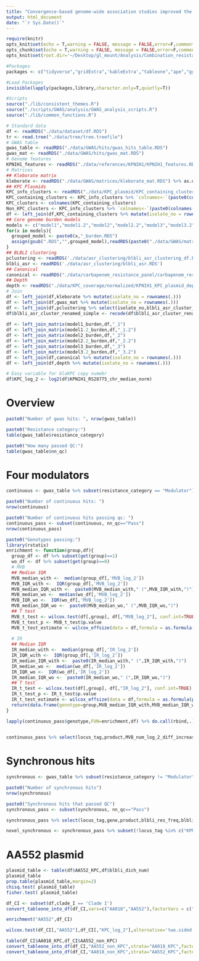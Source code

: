 ```yaml
---
title: "Convergence-based genome-wide association studies improved the explanation of BL/BLI resistance and illuminated distinct pathways to resistance across clades"
output: html_document
date: "`r Sys.Date()`"
---
```


```r
require(knitr)
opts_knit$set(echo = T,warning = FALSE, message = FALSE,error=F,comment=NA)
opts_chunk$set(echo = T,warning = FALSE, message = FALSE,error=F,comment=NA)
opts_knit$set(root.dir='~/Desktop/gl_mount/Analysis/Combination_resistance/pre-intro-blbli-resistance-ms/')
```

```r
#Packages
packages <- c("tidyverse","gridExtra",'kableExtra',"tableone","ape","ggtree")

#Load Packages
invisible(lapply(packages,library,character.only=T,quietly=T))

#Scripts
source("./lib/consistent_themes.R")
source("./scripts/GWAS/analysis/GWAS_analysis_scripts.R")
source("./lib/common_functions.R")
```

```r
# Standard data
df <- readRDS("./data/dataset/df.RDS")
tr <- read.tree("./data/tree/tree.treefile")
# GWAS table
gwas_table <- readRDS("./data/GWAS/hits/gwas_hits_table.RDS")
gwas_mat <- readRDS("./data/GWAS/hits/gwas_mat.RDS")
# Genome features
KPNIH1_features <- readRDS("./data/references/KPNIH1/KPNIH1_features.RDS")
# Matrices
## Kleborate matrix
kleborate <- readRDS("./data/GWAS/matrices/kleborate_mat.RDS") %>% as.data.frame 
## KPC Plasmids 
KPC_info_clusters <- readRDS("./data/KPC_plasmid/KPC_containing_clusters_mat.RDS") %>% as.data.frame 
KPC_containing_clusters <- KPC_info_clusters %>% `colnames<-`(paste0(colnames(.),"_KPC")) %>% {ifelse(.=="KPC Plasmid",1,0)} %>% as.data.frame%>% select_if(colSums(.)>0)
KPC_clusters <- colnames(KPC_containing_clusters)
Non_KPC_clusters <- KPC_info_clusters %>% `colnames<-`(paste0(colnames(.),"_non_KPC")) %>% {ifelse(.=="Non-KPC plasmid",1,0)} %>% as.data.frame %>% select_if(colSums(.)>0)
df <- left_join(df,KPC_containing_clusters %>% mutate(isolate_no = rownames(.))) %>% left_join(Non_KPC_clusters %>% mutate(isolate_no = rownames(.)))
## Core genome burden models
models <- c("model1","model1.2","model2","model2.2","model3","model3.2")
for(x in models){
  grouped_model <- paste0(x,"_burden.RDS")
  assign(gsub(".RDS","",grouped_model),readRDS(paste0("./data/GWAS/matrices/",grouped_model)) %>% as.data.frame)
}
## BLBLI clustering
pclustering <- readRDS('./data/asr_clustering/blbli_asr_clustering_df.RDS')
blbli_asr <- readRDS('./data/asr_clustering/blbli_asr.RDS')
## Canonical
canonical <- readRDS("./data/carbapenem_resistance_panel/carbapenem_resistance_panel_matrix.RDS")
## Depth
depth <- readRDS("./data/KPC_coverage/normalized/KPNIH1_KPC_plasmid_depth_by_feature_median_chromosome_normalized.RDS")
# Join
df <- left_join(df,kleborate %>% mutate(isolate_no = rownames(.)))
df <- left_join(df,gwas_mat %>% mutate(isolate_no = rownames(.))) 
df <- left_join(df,pclustering %>% select(isolate_no,blbli_asr_cluster_renamed))
df$blbli_asr_cluster_renamed_simple <- recode(df$blbli_asr_cluster_renamed,"No Feature"="Susceptible" )
   
df <- left_join_matrix(model1_burden,df,"_1")
df <- left_join_matrix(model1.2_burden,df,"_1.2")
df <- left_join_matrix(model2_burden,df,"_2")
df <- left_join_matrix(model2.2_burden,df,"_2.2")
df <- left_join_matrix(model3_burden,df,"_3")
df <- left_join_matrix(model3.2_burden,df,"_3.2")
df <- left_join(df,canonical %>% mutate(isolate_no = rownames(.))) 
df <- left_join(df,depth %>% mutate(isolate_no = rownames(.)))

# Easy variable for blaKPC copy numebr
df$KPC_log_2 <- log2(df$KPNIH1_RS28775_chr_median_norm)
```

# Overview
```r
paste0("Number of gwas hits: ", nrow(gwas_table))

paste0("Resistance category:")
table(gwas_table$resistance_category)

paste0("How many passed QC:")
table(gwas_table$nn_qc)
```

# Four modulators
```r
continuous <- gwas_table %>% subset(resistance_category == "Modulator")

paste0("Number of continuous hits: ")
nrow(continuous)

paste0("Number of continuous hits passing qc: ")
continuous_pass <- subset(continuous, nn_qc=="Pass")
nrow(continuous_pass)

paste0("Genotypes passing:") 
library(rstatix)
enrichment <- function(group,df){
  group_df <- df %>% subset(get(group)==1)
  wo_df <- df %>% subset(get(group)==0)
  # MVB
  ## Median IQR
  MVB_median_with <-  median(group_df[,'MVB_log_2'])
  MVB_IQR_with <-  IQR(group_df[,'MVB_log_2'])
  MVB_median_IQR_with <-  paste0(MVB_median_with," (",MVB_IQR_with,")")  
  MVB_median_wo <-  median(wo_df[,'MVB_log_2'])
  MVB_IQR_wo <-  IQR(wo_df[,'MVB_log_2'])
  MVB_median_IQR_wo <-  paste0(MVB_median_wo," (",MVB_IQR_wo,")") 
  ## T test
  MVB_t_test <- wilcox.test(df[,group], df[,"MVB_log_2"], conf.int=TRUE)    
  MVB_t_test_p <- MVB_t_test$p.value
  MVB_t_test_estimate <- wilcox_effsize(data = df,formula = as.formula(paste0("MVB_log_2","~",group)),paired = F) %>% .$effsize
  
  # IR
  ## Median IQR
  IR_median_with <-  median(group_df[,'IR_log_2'])
  IR_IQR_with <-  IQR(group_df[,'IR_log_2'])
  IR_median_IQR_with <-  paste0(IR_median_with," (",IR_IQR_with,")")  
  IR_median_wo <-  median(wo_df[,'IR_log_2'])
  IR_IQR_wo <-  IQR(wo_df[,'IR_log_2'])
  IR_median_IQR_wo <-  paste0(IR_median_wo," (",IR_IQR_wo,")")  
  ## T test
  IR_t_test <- wilcox.test(df[,group], df[,"IR_log_2"], conf.int=TRUE) 
  IR_t_test_p <- IR_t_test$p.value
  IR_t_test_estimate <- wilcox_effsize(data = df,formula = as.formula(paste0("IR_log_2","~",group)),paired = F) %>% .$effsize
  return(data.frame(genotype=group,MVB_median_IQR_with,MVB_median_IQR_wo,MVB_t_test_estimate,MVB_t_test_p,IR_median_IQR_with,IR_median_IQR_wo,IR_t_test_estimate,IR_t_test_p))
}

lapply(continuous_pass$genotype,FUN=enrichment,df) %>% do.call(rbind,.) %>% favorite_kable
  

continuous_pass %>% select(locus_tag,product,MVB_num_log_2_diff_increase_prop,MVB_num_log_2_diff_decrease_prop,MVB_num_log_2_diff_median,MVB_num_log_2_diff_range,IR_num_log_2_diff_increase_prop,IR_num_log_2_diff_decrease_prop,IR_num_log_2_diff_median,IR_num_log_2_diff_range,genotype,sig_tests,sig_phenotypes)  %>% favorite_kable
```

# Synchronous hits
```r
synchronous <- gwas_table %>% subset(resistance_category != "Modulator")

paste0("Number of synchronous hits")
nrow(synchronous)

paste0("Synchronous hits that passed QC")
synchronous_pass <- subset(synchronous, nn_qc=="Pass")

synchronous_pass %>% select(locus_tag,gene,product,blbli_res_freq,blbli_sus_freq,`Singleton_prop`,blbli_dich_num_binary_diff_gain_prop,blbli_dich_num_binary_diff_loss_prop,best_model,genotype)  %>% favorite_kable

novel_synchronous <- synchronous_pass %>% subset(!locus_tag %in% c("KPNIH1_RS18665","KPNIH1_RS07805")) %>% .$genotype
```

# AA552 plasmid
```r
plasmid_table <- table(df$AA552_KPC,df$blbli_dich_num) 
plasmid_table
prop.table(plasmid_table,margin=2)
chisq.test( plasmid_table) 
fisher.test( plasmid_table) 
```

```r
df_CI <- subset(df,clade_I == 'Clade I')
convert_tableone_into_df(df_CI,vars=c("AA018","AA552"),factorVars = c("AA018","AA552"))

enrichment("AA552",df_CI)

wilcox.test(df_CI[,"AA552"],df_CI[,"KPC_log_2"],alternative='two.sided')
```

```r
table(df_CI$AA018_KPC,df_CI$AA552_non_KPC)
convert_tableone_into_df(df_CI,"AA552_non_KPC",strata="AA018_KPC",factorVars = "AA552_non_KPC",outcome_names = c("Absent","Present"))
convert_tableone_into_df(df_CI,"AA018_non_KPC",strata="AA552_KPC",factorVars = "AA018_non_KPC",outcome_names = c("Absent","Present"))
```